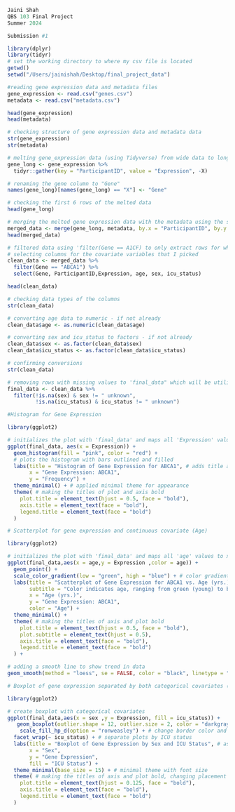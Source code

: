 ```r
Jaini Shah
QBS 103 Final Project
Summer 2024

Submission #1
```

```r
library(dplyr)
library(tidyr)
# set the working directory to where my csv file is located
getwd()
setwd("/Users/jainishah/Desktop/final_project_data")

#reading gene expression data and metadata files 
gene_expression <- read.csv("genes.csv")
metadata <- read.csv("metadata.csv")

head(gene_expression)
head(metadata)

# checking structure of gene expression data and metadata data 
str(gene_expression)
str(metadata)

# melting gene_expression data (using Tidyverse) from wide data to long data so the two files can be merged 
gene_long <- gene_expression %>%
  tidyr::gather(key = "ParticipantID", value = "Expression", -X)

# renaming the gene column to "Gene"
names(gene_long)[names(gene_long) == "X"] <- "Gene"

# checking the first 6 rows of the melted data
head(gene_long)

# merging the melted gene expression data with the metadata using the shared column of "ParticipantID"
merged_data <- merge(gene_long, metadata, by.x = "ParticipantID", by.y = "participant_id")
head(merged_data)

# filtered data using 'filter(Gene == A1CF) to only extract rows for where the gene is A1CF
# selecting columns for the covariate variables that I picked 
clean_data <- merged_data %>%
  filter(Gene == "ABCA1") %>%
  select(Gene, ParticipantID,Expression, age, sex, icu_status)

head(clean_data)

# checking data types of the columns
str(clean_data)

# converting age data to numeric - if not already
clean_data$age <- as.numeric(clean_data$age)

# converting sex and icu_status to factors - if not already
clean_data$sex <- as.factor(clean_data$sex)
clean_data$icu_status <- as.factor(clean_data$icu_status)

# confirming conversions 
str(clean_data)

# removing rows with missing values to 'final_data" which will be utilized for data visualization
final_data <- clean_data %>%
  filter(!is.na(sex) & sex != " unknown",
         !is.na(icu_status) & icu_status != " unknown")
```



```r
#Histogram for Gene Expression

library(ggplot2)

# initializes the plot with 'final_data' and maps all 'Expression' values to the x-axis
ggplot(final_data, aes(x = Expression)) + 
  geom_histogram(fill = "pink", color = "red") +
  # plots the histogram with bars outlined and filled
  labs(title = "Histogram of Gene Expression for ABCA1", # adds title and axis labels
       x = "Gene Expression: ABCA1",
       y = "Frequency") + 
  theme_minimal() + # applied minimal theme for appearance 
  theme( # making the titles of plot and axis bold
    plot.title = element_text(hjust = 0.5, face = "bold"),
    axis.title = element_text(face = "bold"),
    legend.title = element_text(face = "bold")
  )

```



```r
# Scatterplot for gene expression and continuous covariate (Age)

library(ggplot2)

# initializes the plot with 'final_data' and maps all 'age' values to x-axis 'Expression' values to the y-axis
ggplot(final_data,aes(x = age,y = Expression ,color = age)) + 
  geom_point() + 
  scale_color_gradient(low = "green", high = "blue") + # color gradient for age 
  labs(title = "Scatterplot of Gene Expression for ABCA1 vs. Age (yrs.)", # title for plot and axis 
       subtitle = "Color indicates age, ranging from green (young) to blue (old)",
       x = "Age (yrs.)",
       y = "Gene Expression: ABCA1",
       color = "Age") + 
  theme_minimal() +
  theme( # making the titles of axis and plot bold 
    plot.title = element_text(hjust = 0.5, face = "bold"),
    plot.subtitle = element_text(hjust = 0.5), 
    axis.title = element_text(face = "bold"),
    legend.title = element_text(face = "bold")
  ) +

# adding a smooth line to show trend in data 
geom_smooth(method = "loess", se = FALSE, color = "black", linetype = "dashed")

```


```r
# Boxplot of gene expression separated by both categorical covariates (Sex and ICU Status)

library(ggplot2)

# create boxplot with categorical covariates 
ggplot(final_data,aes(x = sex ,y = Expression, fill = icu_status)) +
   geom_boxplot(outlier.shape = 12, outlier.size = 2, color = "darkgray", lwd = 0.8, alpha = 0.7) + 
    scale_fill_hp_d(option = "ronweasley") + # change border color and box details 
  facet_wrap(~ icu_status) + # separate plots by ICU status
  labs(title = "Boxplot of Gene Expression by Sex and ICU Status", # assigned titles for axis and plot 
       x = "Sex",
       y = "Gene Expression",
       fill = "ICU Status") + 
  theme_minimal(base_size = 15) + # minimal theme with font size 
  theme( # making the titles of axis and plot bold, changing placement of titles 
    plot.title = element_text(hjust = 0.125, face = "bold"),
    axis.title = element_text(face = "bold"),
    legend.title = element_text(face = "bold")
  )

```



